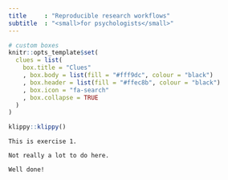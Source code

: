 ```yaml
---
title     : "Reproducible research workflows"
subtitle  : "<small>for psychologists</small>"
---
```


```r
# custom boxes
knitr::opts_template$set(
  clues = list(
    box.title = "Clues"
    , box.body = list(fill = "#fff9dc", colour = "black")
    , box.header = list(fill = "#ffec8b", colour = "black")
    , box.icon = "fa-search"
    , box.collapse = TRUE
  )
)
```

```r
klippy::klippy()
```


```block
This is exercise 1.
```

```block
Not really a lot to do here.
```

```block
Well done!
```
